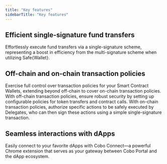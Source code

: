 ```yaml
---
title: "Key features"
sidebarTitle: "Key features"
---
```


## Efficient single-signature fund transfers
Effortlessly execute fund transfers via a single-signature scheme, representing a boost in efficiency from the multi-signature scheme when utilizing Safe&#123;Wallet&#125;.

## Off-chain and on-chain transaction policies
Exercise full control over transaction policies for your Smart Contract Wallets, extending beyond off-chain to cover on-chain transaction policies. With off-chain transaction policies, ensure robust security by setting up configurable policies for token transfers and contract calls. With on-chain transaction policies, authorize specific actions to be safely executed by Delegates, who can then sign these actions using a simple single-signature transaction.

## Seamless interactions with dApps
Easily connect to your favorite dApps with Cobo Connect—a powerful Chrome extension that serves as your gateway between Cobo Portal and the dApp ecosystem.






